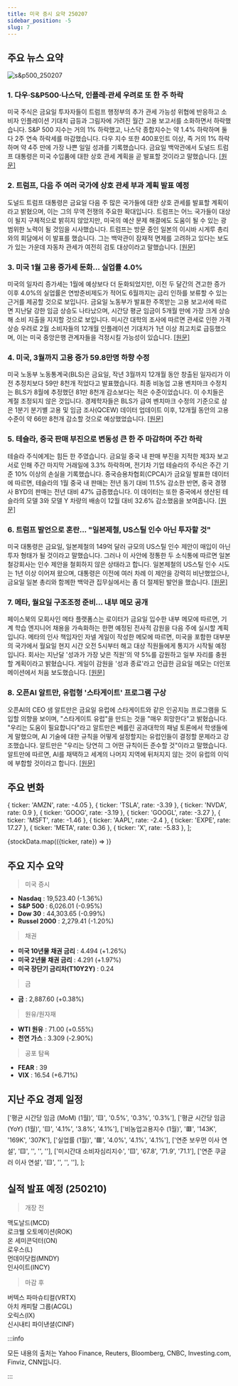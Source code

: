 ```yaml
---
title: 미국 증시 요약 250207
sidebar_position: -5
slug: 7
---
```


## 주요 뉴스 요약

![s&p500_250207](/map/250207.png)

### 1. **다우·S&P500·나스닥, 인플레·관세 우려로 또 한 주 하락**

미국 주식은 금요일 투자자들이 트럼프 행정부의 추가 관세 가능성 위협에 반응하고 소비자 인플레이션 기대치 급등과 그림자에 가려진 월간 고용 보고서를 소화하면서 하락했습니다. S&P 500 지수는 거의 1% 하락했고, 나스닥 종합지수는 약 1.4% 하락하며 둘 다 2주 연속 하락세를 마감했습니다. 다우 지수 또한 400포인트 이상, 즉 거의 1% 하락하며 약 4주 만에 가장 나쁜 일일 성과를 기록했습니다. 금요일 백악관에서 도널드 트럼프 대통령은 미국 수입품에 대한 상호 관세 계획을 곧 발표할 것이라고 말했습니다. [[원문]](https://finance.yahoo.com/news/live/stock-market-today-dow-sp-500-nasdaq-slide-as-inflation-tariff-fears-push-stocks-to-another-losing-week-210048275.html)

### 2. **트럼프, 다음 주 여러 국가에 상호 관세 부과 계획 발표 예정**

도널드 트럼프 대통령은 금요일 다음 주 많은 국가들에 대한 상호 관세를 발표할 계획이라고 밝혔으며, 이는 그의 무역 전쟁의 주요한 확대입니다. 트럼프는 어느 국가들이 대상이 될지 구체적으로 밝히지 않았지만, 미국의 예산 문제 해결에도 도움이 될 수 있는 광범위한 노력이 될 것임을 시사했습니다. 트럼프는 방문 중인 일본의 이시바 시게루 총리와의 회담에서 이 발표를 했습니다. 그는 백악관이 잠재적 면제를 고려하고 있다는 보도가 있는 가운데 자동차 관세가 여전히 검토 대상이라고 말했습니다. [[원문]](https://www.reuters.com/world/us/trump-told-gop-lawmakers-he-plans-announce-reciprocal-tariffs-early-friday-2025-02-07/)

### 3. **미국 1월 고용 증가세 둔화... 실업률 4.0%**

미국의 일자리 증가세는 1월에 예상보다 더 둔화되었지만, 이전 두 달간의 견고한 증가 이후 4.0%의 실업률은 연방준비제도가 적어도 6월까지는 금리 인하를 보류할 수 있는 근거를 제공할 것으로 보입니다. 금요일 노동부가 발표한 주목받는 고용 보고서에 따르면 지난달 강한 임금 상승도 나타났으며, 시간당 평균 임금이 5개월 만에 가장 크게 상승해 소비 지출을 지지할 것으로 보입니다. 미시간 대학의 조사에 따르면 관세로 인한 가격 상승 우려로 2월 소비자들의 12개월 인플레이션 기대치가 1년 이상 최고치로 급등했으며, 이는 미국 중앙은행 관계자들을 걱정시킬 가능성이 있습니다. [[원문]](https://www.reuters.com/markets/us/us-job-growth-misses-expectations-january-unemployment-rate-40-2025-02-07/)

### 4. **미국, 3월까지 고용 증가 59.8만명 하향 수정**

미국 노동부 노동통계국(BLS)은 금요일, 작년 3월까지 12개월 동안 창출된 일자리가 이전 추정치보다 59만 8천개 적었다고 발표했습니다. 최종 비농업 고용 벤치마크 수정치는 BLS가 8월에 추정했던 81만 8천개 감소보다는 적은 수준이었습니다. 이 수치들은 계절 조정되지 않은 것입니다. 경제학자들은 BLS가 급여 벤치마크 수정의 기준으로 삼은 1분기 분기별 고용 및 임금 조사(QCEW) 데이터 업데이트 이후, 12개월 동안의 고용 수준이 약 66만 8천개 감소할 것으로 예상했었습니다. [[원문]](https://www.reuters.com/markets/us-job-growth-through-march-revised-down-by-598000-2025-02-07/)

### 5. **테슬라, 중국 판매 부진으로 변동성 큰 한 주 마감하며 주간 하락**

테슬라 주식에게는 힘든 한 주였습니다. 금요일 중국 내 판매 부진을 지적한 제3자 보고서로 인해 주간 마지막 거래일에 3.3% 하락하며, 전기차 기업 테슬라의 주식은 주간 기준 10% 이상의 손실을 기록했습니다. 중국승용차협회(CPCA)가 금요일 발표한 데이터에 따르면, 테슬라의 1월 중국 내 판매는 전년 동기 대비 11.5% 감소한 반면, 중국 경쟁사 BYD의 판매는 전년 대비 47% 급증했습니다. 이 데이터는 또한 중국에서 생산된 테슬라의 모델 3와 모델 Y 차량의 배송이 12월 대비 32.6% 감소했음을 보여줍니다. [[원문]](https://finance.yahoo.com/news/tesla-stock-posts-weekly-loss-as-slump-in-china-deliveries-caps-volatile-week-210755236.html)

### 6. **트럼프 발언으로 혼란... "일본제철, US스틸 인수 아닌 투자할 것"**

미국 대통령은 금요일, 일본제철의 149억 달러 규모의 US스틸 인수 제안이 매입이 아닌 투자 형태가 될 것이라고 말했습니다. 그러나 이 사안에 정통한 두 소식통에 따르면 일본 철강회사는 인수 제안을 철회하지 않은 상태라고 합니다.
일본제철의 US스틸 인수 시도는 1년 이상 이어져 왔으며, 대통령은 이전에 여러 차례 이 제안을 강력히 비난했었으나, 금요일 일본 총리와 함께한 백악관 집무실에서는 좀 더 절제된 발언을 했습니다. [[원문]](https://www.reuters.com/markets/commodities/trump-considering-allowing-nippon-steels-149-bln-us-steel-takeover-cbs-news-2025-02-07/)

### 7. **메타, 월요일 구조조정 준비... 내부 메모 공개**

페이스북의 모회사인 메타 플랫폼스는 로이터가 금요일 입수한 내부 메모에 따르면, 기계 학습 엔지니어 채용을 가속화하는 한편 예정된 전사적 감원을 다음 주에 실시할 계획입니다. 메타의 인사 책임자인 자넬 게일이 작성한 메모에 따르면, 미국을 포함한 대부분의 국가에서 월요일 현지 시간 오전 5시부터 해고 대상 직원들에게 통지가 시작될 예정입니다. 회사는 지난달 '성과가 가장 낮은 직원'의 약 5%를 감원하고 일부 자리를 충원할 계획이라고 밝혔습니다. 게일이 감원을 '성과 종료'라고 언급한 금요일 메모는 더인포메이션에서 처음 보도했습니다. [[원문]](https://www.reuters.com/technology/meta-prepares-layoffs-monday-internal-memo-2025-02-07/)

### 8. **오픈AI 알트만, 유럽형 '스타게이트' 프로그램 구상**

오픈AI의 CEO 샘 알트만은 금요일 유럽에 스타게이트와 같은 인공지능 프로그램을 도입할 의향을 보이며, "스타게이트 유럽"을 만드는 것을 "매우 희망한다"고 밝혔습니다. "우리는 도움이 필요합니다"라고 알트만은 베를린 공과대학의 패널 토론에서 학생들에게 말했으며, AI 기술에 대한 규칙을 어떻게 설정할지는 유럽인들이 결정할 문제라고 강조했습니다. 알트만은 "우리는 당연히 그 어떤 규칙이든 준수할 것"이라고 말했습니다. 알트만에 따르면, AI를 채택하고 세계의 나머지 지역에 뒤처지지 않는 것이 유럽의 이익에 부합할 것이라고 합니다. [[원문]](https://www.reuters.com/technology/artificial-intelligence/openais-altman-envisions-stargate-like-programme-europe-2025-02-07/)

## 주요 변화

  { ticker: 'AMZN', rate: -4.05 },
  { ticker: 'TSLA', rate: -3.39 },
  { ticker: 'NVDA', rate: 0.9 },
  { ticker: 'GOOG', rate: -3.19 },
  { ticker: 'GOOGL', rate: -3.27 },
  { ticker: 'MSFT', rate: -1.46 },
  { ticker: 'AAPL', rate: -2.4 },
  { ticker: 'EXPE', rate: 17.27 },
  { ticker: 'META', rate: 0.36 },
  { ticker: 'X', rate: -5.83 },
];

{stockData.map(({ticker, rate}) => <StockCardMini key={ticker} ticker={ticker} rate={rate}></StockCardMini>)}

## 주요 지수 요약

> 미국 증시

- **Nasdaq** : 19,523.40 (-1.36%)
- **S&P 500** : 6,026.01 (-0.95%)
- **Dow 30** : 44,303.65 (-0.99%)
- **Russel 2000** : 2,279.41 (-1.20%)

> 채권

- **미국 10년물 채권 금리** : 4.494 (+1.26%)
- **미국 2년물 채권 금리** : 4.291 (+1.97%)
- **미국 장단기 금리차(T10Y2Y)** : 0.24

> 금

- **금** : 2,887.60 (+0.38%)

> 원유/원자재

- **WTI 원유** : 71.00 (+0.55%)
- **천연 가스** : 3.309 (-2.90%)

> 공포 탐욕

- **FEAR** : 39
- **VIX** : 16.54 (+6.71%)

## 지난 주요 경제 일정

  ['평균 시간당 임금 (MoM) (1월)', '🟨', '0.5%', '0.3%', '0.3%'],
  ['평균 시간당 임금 (YoY) (1월)', '🟨', '4.1%', '3.8%', '4.1%'],
  ['비농업고용지수 (1월)', '🟥', '143K', '169K', '307K'],
  ['실업률 (1월)', '🟥', '4.0%', '4.1%', '4.1%'],
  ['연준 보우먼 이사 연설', '🟨', '', '', ''],
  ['미시간대 소비자심리지수', '🟨', '67.8', '71.9', '71.1'],
  ['연준 쿠글러 이사 연설', '🟨', '', '', ''],
];

<EconomicCalendar data={eventsData} />

## 실적 발표 예정 (250210)

> 개장 전

맥도날드(MCD)  
로크웰 오토메이션(ROK)  
온 세미콘덕터(ON)  
로우스(L)  
먼데이닷컴(MNDY)  
인사이트(INCY)

> 마감 후

버텍스 파마슈티컬(VRTX)  
아치 캐피탈 그룹(ACGL)  
오릭스(IX)  
신시내티 파이낸셜(CINF)

:::info

모든 내용의 출처는 Yahoo Finance, Reuters, Bloomberg, CNBC, Investing.com, Finviz, CNN입니다.

:::
